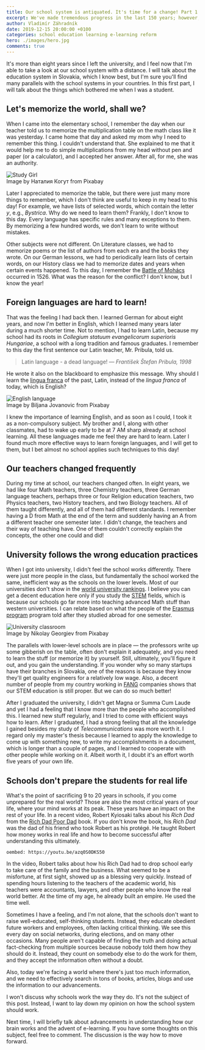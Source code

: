 ```yaml
---
title: Our school system is antiquated. It's time for a change! Part 1
excerpt: We've made tremendous progress in the last 150 years; however, the way we learn in schools didn't change much.
author: Vladimír Záhradník
date: 2019-12-15 20:00:00 +0100
categories: school education learning e-learning reform
hero: ./images/hero.jpg
comments: true
---
```


It's more than eight years since I left the university, and I feel now that I'm able to take a look at our school system with a distance. I will talk about the education system in Slovakia, which I know best, but I'm sure you'll find many parallels with the school systems in your countries.
In this first part, I will talk about the things which bothered me when I was a student.

## Let's memorize the world, shall we?
When I came into the elementary school, I remember the day when our teacher told us to memorize the multiplication table on the math class like it was yesterday. I came home that day and asked my mom why I need to remember this thing. I couldn't understand that. She explained to me that it would help me to do simple multiplications from my head without pen and paper (or a calculator), and I accepted her answer. After all, for me, she was an authority.

<div className="Image__Large">
  <img src="./images/study-girl.jpg" alt="Study Girl" />
  <figcaption>Image by Наталия Когут from Pixabay</figcaption>
</div>

Later I appreciated to memorize the table, but there were just many more things to remember, which I don't think are useful to keep in my head to this day! For example, we have lists of selected words, which contain the letter *y*, e.g., *Bystrica*. Why do we need to learn them? Frankly, I don't know to this day. Every language has specific rules and many exceptions to them. By memorizing a few hundred words, we don't learn to write without mistakes.

Other subjects were not different. On Literature classes, we had to memorize poems or the list of authors from each era and the books they wrote. On our German lessons, we had to periodically learn lists of certain words, on our History class we had to memorize dates and years when certain events happened. To this day, I remember the [Battle of Mohács][mohacs] occurred in 1526. What was the reason for the conflict? I don't know, but I know the year!

## Foreign languages are hard to learn!
That was the feeling I had back then. I learned German for about eight years, and now I'm better in English, which I learned many years later during a much shorter time. Not to mention, I had to learn Latin, because my school had its roots in *Collegium statuum evangelicorum superioris Hungariae*, a school with a long tradition and famous graduates. I remember to this day the first sentence our Latin teacher, Mr. Pribula, told us.

> Latin language - a dead language!
> — <cite>František Štefan Pribula, 1998</cite>

He wrote it also on the blackboard to emphasize this message. Why should I learn the [lingua franca][lingua-franca] of the past, Latin, instead of the *lingua franca* of today, which is English?

<div className="Image__Large">
  <img src="./images/english-blackboard.jpg" alt="English language" />
  <figcaption>Image by Biljana Jovanovic from Pixabay</figcaption>
</div>

I knew the importance of learning English, and as soon as I could, I took it as a non-compulsory subject. My brother and I, along with other classmates, had to wake up early to be at 7 AM sharp already at school learning. All these languages made me feel they are hard to learn. Later I found much more effective ways to learn foreign languages, and I will get to them, but I bet almost no school applies such techniques to this day!

## Our teachers changed frequently
During my time at school, our teachers changed often. In eight years, we had like four Math teachers, three Chemistry teachers, three German language teachers, perhaps three or four Religion education teachers, two Physics teachers, two History teachers, and two Biology teachers. All of them taught differently, and all of them had different standards. I remember having a D from Math at the end of the term and suddenly having an A from a different teacher one semester later. I didn't change, the teachers and their way of teaching have. One of them couldn't correctly explain the concepts, the other one could and did!

## University follows the wrong education practices
When I got into university, I didn't feel the school works differently. There were just more people in the class, but fundamentally the school worked the same, inefficient way as the schools on the lower levels. Most of our universities don't show in the [world university rankings][university-rankings]. I believe you can get a decent education here only if you study the [STEM][stem] fields, which is because our schools go far more into teaching advanced Math stuff than western universities. I can relate based on what the people of the [Erasmus program][erasmus] program told after they studied abroad for one semester.

<div className="Image__Large">
  <img src="./images/university-classroom.jpg" alt="University classroom" />
  <figcaption>Image by Nikolay Georgiev from Pixabay</figcaption>
</div>

The parallels with lower-level schools are in place — the professors write up some gibberish on the table, often don't explain it adequately, and you need to learn the stuff (or memorize it) by yourself. Still, ultimately, you'll figure it out, and you gain the understanding. If you wonder why so many startups have their branches in Slovakia, one of the reasons is because they know they'll get quality engineers for a relatively low wage. Also, a decent number of people from my country working in [FANG][fang] companies shows that our STEM education is still proper. But we can do so much better!

After I graduated the university, I didn't get Magna or Summa Cum Laude and yet I had a feeling that I know more than the people who accomplished this. I learned new stuff regularly, and I tried to come with efficient ways how to learn. After I graduated, I had a strong feeling that all the knowledge I gained besides my study of *Telecommunications* was more worth it. I regard only my master's thesis because I learned to apply the knowledge to come up with something new, to write my accomplishments in a document, which is longer than a couple of pages, and I learned to cooperate with other people while working on it. Albeit worth it, I doubt it's an effort worth five years of your own life.

## Schools don't prepare the students for real life
What's the point of sacrificing 9 to 20 years in schools, if you come unprepared for the real world? Those are also the most critical years of your life, where your mind works at its peak. These years have an impact on the rest of your life. In a recent video, Robert Kyiosaki talks about his *Rich Dad* from the [Rich Dad Poor Dad][rich-dad] book. If you don't know the book, his *Rich Dad* was the dad of his friend who took Robert as his protégé. He taught Robert how money works in real life and how to become successful after understanding this ultimately.

`oembed: https://youtu.be/azq0S0DKS50`

In the video, Robert talks about how his Rich Dad had to drop school early to take care of the family and the business. What seemed to be a misfortune, at first sight, showed up as a blessing very quickly. Instead of spending hours listening to the teachers of the academic world, his teachers were accountants, lawyers, and other people who know the real world better. At the time of my age, he already built an empire. He used the time well.

Sometimes I have a feeling, and I'm not alone, that the schools don't want to raise well-educated, self-thinking students. Instead, they educate obedient future workers and employees, often lacking critical thinking. We see this every day on social networks, during elections, and on many other occasions. Many people aren't capable of finding the truth and doing actual fact-checking from multiple sources because nobody told them how they should do it. Instead, they count on somebody else to do the work for them, and they accept the information often without a doubt.

Also, today we're facing a world where there's just too much information, and we need to effectively search in tons of books, articles, blogs and use the information to our advancements.

I won't discuss why schools work the way they do. It's not the subject of this post. Instead, I want to lay down my opinion on how the school system should work.

Next time, I will briefly talk about advancements in understanding how our brain works and the advent of e-learning. If you have some thoughts on this subject, feel free to comment. The discussion is the way how to move forward.

[//]: # (Used references)
[mohacs]: https://en.wikipedia.org/wiki/Battle_of_Moh%C3%A1cs
[lingua-franca]: https://en.wikipedia.org/wiki/Lingua_franca
[university-rankings]: https://www.topuniversities.com/university-rankings/world-university-rankings/2019
[stem]: https://en.wikipedia.org/wiki/Science%2C_technology%2C_engineering%2C_and_mathematics
[fang]: https://www.investopedia.com/terms/f/fang-stocks-fb-amzn.asp
[erasmus]: https://en.wikipedia.org/wiki/Erasmus_Programme
[rich-dad]: https://www.richdad.com/